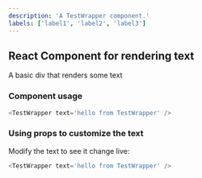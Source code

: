 ```yaml
---
description: 'A TestWrapper component.'
labels: ['label1', 'label2', 'label3']
---
```



## React Component for rendering text

A basic div that renders some text

### Component usage

```js
<TestWrapper text='hello from TestWrapper' />
```

### Using props to customize the text

Modify the text to see it change live:

```js live
<TestWrapper text='hello from TestWrapper' />
```
